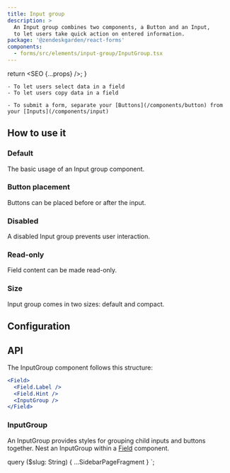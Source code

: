 ```yaml
---
title: Input group
description: >
  An Input group combines two components, a Button and an Input,
  to let users take quick action on entered information.
package: '@zendeskgarden/react-forms'
components:
  - forms/src/elements/input-group/InputGroup.tsx
---
```



  return <SEO {...props} />;
}

<Usage>
  <Use>

    - To let users select data in a field
    - To let users copy data in a field

  </Use>
  <Misuse>

    - To submit a form, separate your [Buttons](/components/button) from your [Inputs](/components/input)

  </Misuse>
</Usage>

## How to use it

### Default

The basic usage of an Input group component.


<CodeExample code={InputGroupCode}>
  <InputGroup />
</CodeExample>

### Button placement

Buttons can be placed before or after the input.


<CodeExample code={ButtonPlacementCode}>
  <ButtonPlacement />
</CodeExample>

### Disabled

A disabled Input group prevents user interaction.


<CodeExample code={DisabledCode}>
  <Disabled />
</CodeExample>

### Read-only

Field content can be made read-only.


<CodeExample code={ReadonlyCode}>
  <Readonly />
</CodeExample>

### Size

Input group comes in two sizes: default and compact.


<CodeExample code={SizeCode}>
  <Size />
</CodeExample>

## Configuration

<Configuration reactPackage={props.data.mdx.package} components={props.data.mdx.components} />

## API

The InputGroup component follows this structure:

```jsx
<Field>
  <Field.Label />
  <Field.Hint />
  <InputGroup />
</Field>
```

### InputGroup

<Component components={props.data.mdx.components} componentName="inputGroup" />

An InputGroup provides styles for grouping child inputs and buttons together. Nest an InputGroup within a
[Field](/components/input#field) component.

<PropSheet components={props.data.mdx.components} componentName="inputGroup" />


  query ($slug: String) {
    ...SidebarPageFragment
  }
`;
